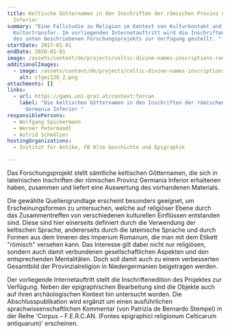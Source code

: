 ```yaml
---
title: Keltische Götternamen in den Inschriften der römischen Provinz Germania
  Inferior
summary: "Eine Fallstudie zu Religion im Kontext von Kulturkontakt und
  Kulturtransfer. Im vorliegenden Internetauftritt wird die Inschriftenedition
  des unten beschriebenen Forschungsprojekts zur Verfügung gestellt. "
startDate: 2017-01-01
endDate: 2020-01-01
image: /assets/content/de/projects/celtic-divine-names-inscriptions-roman-province-germania-inferior/dhaustria_cfgei05.jpg
additionalImages:
  - image: /assets/content/de/projects/celtic-divine-names-inscriptions-roman-province-germania-inferior/additionalImages/cfgei120_2.png
    alt: cfgei120_2.png
attachments: []
links:
  - url: https://gams.uni-graz.at/context:fercan
    label: "Die keltischen Götternamen in den Inschriften der römischen Provinz
      Germania Inferior "
responsiblePersons:
  - Wolfgang Spickermann
  - Werner Petermandl
  - Astrid Schmölzer
hostingOrganizations:
  - Institut für Antike, FB Alte Geschichte und Epigraphik

---
```

Das Forschungsprojekt stellt sämtliche keltischen Götternamen, die sich in lateinischen Inschriften der römischen Provinz Germania Inferior erhaltenen haben, zusammen und liefert eine Auswertung des vorhandenen Materials.

Die gewählte Quellengrundlage erscheint besonders geeignet, um Erscheinungsformen zu untersuchen, welche auf religiöser Ebene durch das Zusammentreffen von verschiedenen kulturellen Einflüssen entstanden sind. Diese sind hier einerseits definiert durch die Verwendung der keltischen Sprache, andererseits durch die lateinische Sprache und durch Formen aus dem Inneren des Imperium Romanum, die man mit dem Etikett "römisch" versehen kann. Das Interesse gilt dabei nicht nur religiösen, sondern auch damit verbundenen gesellschaftlichen Aspekten und den entsprechenden Mentalitäten. Doch soll damit auch zu einem verbesserten Gesamtbild der Provinzialreligion in Niedergermanien beigetragen werden.

Der vorliegende Internetauftritt stellt die Inschriftenedition des Projektes zur Verfügung. Neben der epigraphischen Bearbeitung sind die Objekte auch auf ihren archäologischen Kontext hin untersucht worden.
Die Abschlusspublikation wird ergänzt um einen ausführlichen sprachwissenschaftlichen Kommentar (von Patrizia de Bernardo Stempel) in der Reihe 'Corpus – F.E.R.C.AN. (Fontes epigraphici religionum Celticarum antiquarum)' erscheinen.
